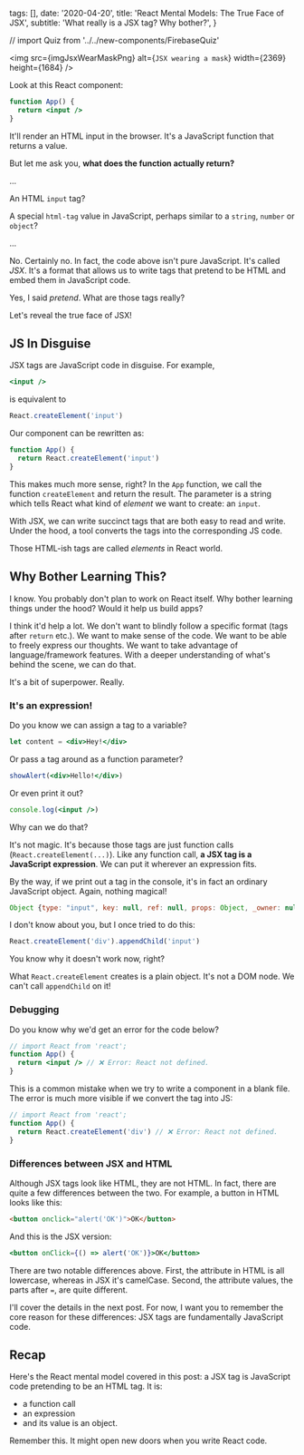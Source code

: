 
  tags: [],
  date: '2020-04-20',
  title: 'React Mental Models: The True Face of JSX',
  subtitle: 'What really is a JSX tag? Why bother?',
}

<!--excerpt-->

<!--/excerpt-->

// import Quiz from '../../new-components/FirebaseQuiz'

<img
  src={imgJsxWearMaskPng}
  alt={`JSX wearing a mask`}
  width={2369}
  height={1684}
/>

Look at this React component:

```jsx
function App() {
  return <input />
}
```

It'll render an HTML input in the browser. It's a JavaScript function that returns a value.

But let me ask you, **what does the function actually return?**

...

An HTML `input` tag?

A special `html-tag` value in JavaScript, perhaps similar to a `string`, `number` or `object`?

...

No. Certainly no. In fact, the code above isn't pure JavaScript. It's called _JSX_. It's a format that allows us to write tags that pretend to be HTML and embed them in JavaScript code.

Yes, I said _pretend_. What are those tags really?

Let's reveal the true face of JSX!

## JS In Disguise

JSX tags are JavaScript code in disguise. For example,

```jsx
<input />
```

is equivalent to

```jsx
React.createElement('input')
```

Our component can be rewritten as:

```jsx
function App() {
  return React.createElement('input')
}
```

This makes much more sense, right? In the `App` function, we call the function `createElement` and return the result. The parameter is a string which tells React what kind of _element_ we want to create: an `input`.

With JSX, we can write succinct tags that are both easy to read and write. Under the hood, a tool converts the tags into the corresponding JS code.

Those HTML-ish tags are called _elements_ in React world.

## Why Bother Learning This?

I know. You probably don't plan to work on React itself. Why bother learning things under the hood? Would it help us build apps?

I think it'd help a lot. We don't want to blindly follow a specific format (tags after `return` etc.). We want to make sense of the code. We want to be able to freely express our thoughts. We want to take advantage of language/framework features. With a deeper understanding of what's behind the scene, we can do that.

It's a bit of superpower. Really.

### It's an expression!

Do you know we can assign a tag to a variable?

```jsx
let content = <div>Hey!</div>
```

Or pass a tag around as a function parameter?

```jsx
showAlert(<div>Hello!</div>)
```

Or even print it out?

```jsx
console.log(<input />)
```

Why can we do that?

It's not magic. It's because those tags are just function calls (`React.createElement(...)`). Like any function call, **a JSX tag is a JavaScript expression**. We can put it wherever an expression fits.

By the way, if we print out a tag in the console, it's in fact an ordinary JavaScript object. Again, nothing magical!

```js
Object {type: "input", key: null, ref: null, props: Object, _owner: null}
```

I don't know about you, but I once tried to do this:

```jsx
React.createElement('div').appendChild('input')
```

You know why it doesn't work now, right?

What `React.createElement` creates is a plain object. It's not a DOM node. We can't call `appendChild` on it!

### Debugging

Do you know why we'd get an error for the code below?

```jsx
// import React from 'react';
function App() {
  return <input /> // ❌ Error: React not defined.
}
```

This is a common mistake when we try to write a component in a blank file. The error is much more visible if we convert the tag into JS:

```jsx
// import React from 'react';
function App() {
  return React.createElement('div') // ❌ Error: React not defined.
}
```

### Differences between JSX and HTML

Although JSX tags look like HTML, they are not HTML. In fact, there are quite a few differences between the two. For example, a button in HTML looks like this:

```html
<button onclick="alert('OK')">OK</button>
```

And this is the JSX version:

```jsx
<button onClick={() => alert('OK')}>OK</button>
```

There are two notable differences above. First, the attribute in HTML is all lowercase, whereas in JSX it's camelCase. Second, the attribute values, the parts after `=`, are quite different.

I'll cover the details in the next post. For now, I want you to remember the core reason for these differences: JSX tags are fundamentally JavaScript code.

## Recap

Here's the React mental model covered in this post: a JSX tag is JavaScript code pretending to be an HTML tag. It is:

- a function call
- an expression
- and its value is an object.

Remember this. It might open new doors when you write React code.

<!-- # Quizzes

How much do you remember from this post? Give it a try below!

Q1: What does this function return?

```jsx
function App() {
  return <strong>Hello!</strong>
}
```

<Quiz
  options={['An HTML element', 'A string', 'An object', 'None of the above']}
  id="jsx-post-return-tag"
  mb={6}
  answer="C"
  explanation="Need explanation for this? Scroll to the top of this post!"
/>

Q2: What will this component render in the browser?

```jsx
function App() {
  return 'Message: ' + <strong>Hello!</strong>
}
```

<Quiz
  options={[
    'Message: <strong>Hello!</strong>',
    'Blank page',
    'Syntax error',
    'None of the above',
  ]}
  id="jsx-post-string-plus-jsx"
  mb={6}
  answer="D"
  explanation="Add to your code: console.log('Message: '+<strong>Hello!</strong>). What did you get in the cnosole? Why?"
/>

Q3: What will this component render in the browser?

```jsx
function App() {
  return (
    <input type="text" />
    <button>Send</button>
  )
}
```

<Quiz
  options={['Blank page', 'Syntax error', 'A text box and a button']}
  id="jsx-post-missing-parent"
  mb={6}
  answer="B"
  explanation="If you convert these two tags into JS, what would you get? Is that valid JavaScript code? Can we return TWO values in JS?"
/>

Q4: What will this component render in the browser?

```jsx
function App() {
  let header = (
    <h1>
      What is the answer to the ultimate question of life the universe and
      everything?
    </h1>
  )
  return header + <p>42</p>
}
```

<Quiz
  options={[
    <code>{`<h1>What is the answer to the ultimate question of life the universe and everything?</h1><p>42</p>`}</code>,
    <code>[object Object][object Object]</code>,
    'Syntax error',
    'None of the above',
  ]}
  id="jsx-post-jsx-plus-jsx"
  mb={6}
  answer="B"
  explanation="Try in the console: {}+{}. What did you get? Why is this related to our JSX question?"
/> -->
